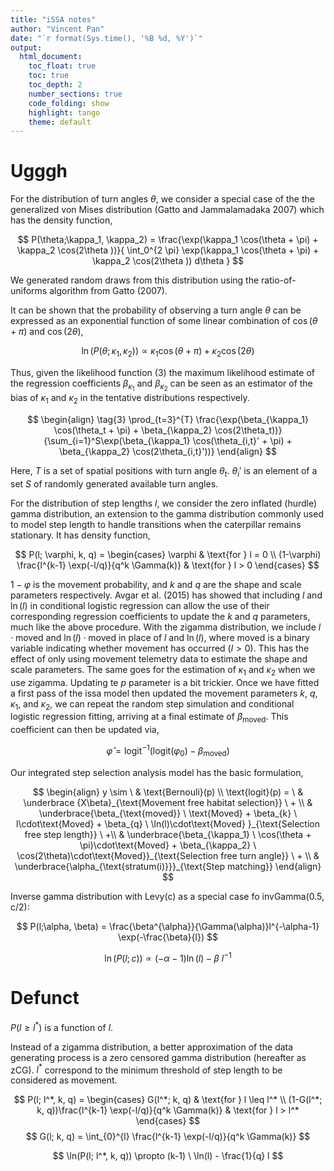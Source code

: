 ```yaml
---
title: "iSSA notes"
author: "Vincent Pan"
date: "`r format(Sys.time(), '%B %d, %Y')`"
output: 
  html_document:
    toc_float: true
    toc: true 
    toc_depth: 2 
    number_sections: true
    code_folding: show
    highlight: tango
    theme: default
---
```


# Ugggh

For the distribution of turn angles $\theta$, we consider a special case of the the generalized von Mises distribution (Gatto and Jammalamadaka 2007) which has the density function,


$$
P(\theta;\kappa_1, \kappa_2) = \frac{\exp(\kappa_1 \cos(\theta + \pi) + \kappa_2 \cos(2\theta ))}{
\int_0^{2 \pi} \exp(\kappa_1 \cos(\theta + \pi) + \kappa_2 \cos(2\theta )) d\theta
}
$$


We generated random draws from this distribution using the ratio-of-uniforms algorithm from Gatto (2007).

It can be shown that the probability of observing a turn angle $\theta$ can be expressed as an exponential function of some linear combination of $\cos(\theta + \pi)$ and $\cos(2\theta)$,


$$
\ln(P(\theta; \kappa_1, \kappa_2)) \propto \kappa_1 \cos(\theta + \pi) + \kappa_2 \cos(2\theta)
$$


Thus, given the likelihood function $(3)$ the maximum likelihood estimate of the regression coefficients $\beta_{\kappa_1}$ and $\beta_{\kappa_2}$ can be seen as an estimator of the bias of $\kappa_1$ and $\kappa_2$ in the tentative distributions respectively.


$$
\begin{align}
\tag{3}
\prod_{t=3}^{T} \frac{\exp(\beta_{\kappa_1} \cos(\theta_t + \pi) + \beta_{\kappa_2} \cos(2\theta_t))}{\sum_{i=1}^S\exp(\beta_{\kappa_1} \cos(\theta_{i,t}' + \pi) + \beta_{\kappa_2} \cos(2\theta_{i,t}'))}
\end{align}
$$


Here, $T$ is a set of spatial positions with turn angle $\theta_t$. $\theta_i'$ is an element of a set $S$ of randomly generated available turn angles.


For the distribution of step lengths $l$, we consider the zero inflated (hurdle) gamma distribution, an extension to the gamma distribution commonly used to model step length to handle transitions when the caterpillar remains stationary. It has density function,


$$
P(l; \varphi, k, q) = 
\begin{cases} 
\varphi & \text{for } l = 0 \\
(1-\varphi) \frac{l^{k-1} \exp(-l/q)}{q^k \Gamma(k)} & \text{for } l > 0
\end{cases}
$$


$1-\varphi$ is the movement probability, and $k$ and $q$ are the shape and scale parameters respectively. Avgar et al. (2015) has showed that including $l$ and $\ln(l)$ in conditional logistic regression can allow the use of their corresponding regression coefficients to update the $k$ and $q$ parameters, much like the above procedure. With the zigamma distribution, we include $l\cdot\text{moved}$ and $\ln(l)\cdot\text{moved}$ in place of $l$ and $\ln(l)$, where $\text{moved}$ is a binary variable indicating whether movement has occurred ($l > 0$). This has the effect of only using movement telemetry data to estimate the shape and scale parameters. The same goes for the estimation of $\kappa_1$ and $\kappa_2$ when we use zigamma. Updating te $p$ parameter is a bit trickier. Once we have fitted a first pass of the issa model then updated the movement parameters $k$, $q$, $\kappa_1$, and $\kappa_2$, we can repeat the random step simulation and conditional logistic regression fitting, arriving at a final estimate of $\beta_{\text{moved}}$. This coefficient can then be updated via,


$$
\hat{\varphi}=\text{logit}^{-1}(\text{logit}(\varphi_{0}) - \beta_{\text{moved}})
$$


Our integrated step selection analysis model has the basic formulation,

$$
\begin{align}
y \sim \ & \text{Bernouli}(p) \\
\text{logit}(p) = \ & \underbrace {X\beta}_{\text{Movement free habitat selection}} \ + \\ 
& \underbrace{\beta_{\text{moved}} \ \text{Moved} + \beta_{k} \ l\cdot\text{Moved} + \beta_{q} \ \ln(l)\cdot\text{Moved} }_{\text{Selection free step length}} \ +\\ 
& \underbrace{\beta_{\kappa_1} \ \cos(\theta + \pi)\cdot\text{Moved} + \beta_{\kappa_2} \ \cos(2\theta)\cdot\text{Moved}}_{\text{Selection free turn angle}} \ + \\
& \underbrace{\alpha_{\text{stratum(i)}}}_{\text{Step matching}}
\end{align}
$$


Inverse gamma distribution with Levy(c) as a special case fo invGamma(0.5, c/2): 

$$
P(l;\alpha, \beta) = \frac{\beta^{\alpha}}{\Gamma(\alpha)}l^{-\alpha-1} \exp(-\frac{\beta}{l})
$$

$$
\ln(P(l;c)) \propto (-\alpha-1) \ln(l) -\beta \ l^{-1}
$$

















# Defunct


$P(l \geq l^*)$ is a function of $l$. 

Instead of a zigamma distribution, a better approximation of the data generating process is a zero censored gamma distribution (hereafter as zCG). $l^*$ correspond to the minimum threshold of step length to be considered as movement.


$$
P(l; l^*, k, q) = 
\begin{cases} 
G(l^*; k, q) & \text{for } l \leq l^* \\
(1-G(l^*; k, q))\frac{l^{k-1} \exp(-l/q)}{q^k \Gamma(k)} & \text{for } l > l^*
\end{cases}
$$
$$
G(l; k, q) = \int_{0}^{l} \frac{l^{k-1} \exp(-l/q)}{q^k \Gamma(k)}
$$


$$
\ln(P(l; l^*, k, q)) \propto (k-1) \ \ln(l) - \frac{1}{q} l
$$
















